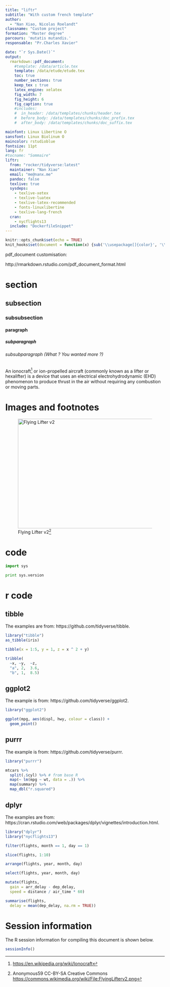 ```yaml
---
title: "liftr"
subtitle: "With custom french template"
author: 
  - "Nan Xiao, Nicolas Roelandt"
classname: "Custom project"
formation: "Master degree"
parcours: 'mutatis mutandis.'
responsable: "Pr.Charles Xavier"

date: "`r Sys.Date()`"
output:
  rmarkdown::pdf_document:
    #template: /data/article.tex
    template: /data/etude/etude.tex
    toc: true
    number_sections: true
    keep_tex : true
    latex_engine: xelatex
    fig_width: 7
    fig_height: 6
    fig_caption: true
    #includes:
    #  in_header: /data/templates/chunks/header.tex
    #  before_body: /data/templates/chunks/doc_prefix.tex
    #  after_body: /data/templates/chunks/doc_suffix.tex

mainfont: Linux Libertine O
sansfont: Linux Biolinum O
maincolor: rstudioblue
fontsize: 11pt
lang: fr
#tocname: "Sommaire"
liftr:
  from: "rocker/tidyverse:latest"
  maintainer: "Nan Xiao"
  email: "me@nanx.me"
  pandoc: false
  texlive: true
  sysdeps:
    - texlive-xetex
    - texlive-luatex
    - texlive-latex-recommended
    - fonts-linuxlibertine
    - texlive-lang-french
  cran:
    - nycflights13
  include: "DockerfileSnippet"
---
```

```r
knitr::opts_chunk$set(echo = TRUE)
knit_hooks$set(document = function(x) {sub('\\usepackage[]{color}', '\\usepackage{xcolor}', x, fixed = TRUE)})

```
\clearpage

pdf_document customisation:

http://rmarkdown.rstudio.com/pdf_document_format.html


# section
## subsection
### subsubsection
#### paragraph
##### subparagraph
###### subsubparagraph (What ? You wanted more ?)

An ionocraft[^ionocraft] or ion-propelled aircraft (commonly known as a lifter or hexalifter) is a device that uses an electrical electrohydrodynamic (EHD) phenomenon to produce thrust in the air without requiring any combustion or moving parts.

[^ionocraft]:
    [https://en.wikipedia.org/wiki/Ionocraft](https://en.wikipedia.org/wiki/Ionocraft)






# Images and footnotes

![Flying\ Lifter\ v2\label{/FlyingLifterv2}[^source]](/images/FlyingLifterv2.png){ width=489px height=346px}

[^source]:
  Anonymous59 CC-BY-SA Creative Commons [https://commons.wikimedia.org/wiki/File:FlyingLifterv2.png](https://commons.wikimedia.org/wiki/File:FlyingLifterv2.png)



# code

```python
import sys

print sys.version
```

# r code



## tibble
The examples are from: https://github.com/tidyverse/tibble.

```r
library("tibble")
as_tibble(iris)

tibble(x = 1:5, y = 1, z = x ^ 2 + y)

tribble(
  ~x, ~y,  ~z,
  "a", 2,  3.6,
  "b", 1,  8.5)
```

## ggplot2

The example is from: https://github.com/tidyverse/ggplot2.



```r
library("ggplot2")

ggplot(mpg, aes(displ, hwy, colour = class)) + 
  geom_point()
```

## purrr

The example is from: https://github.com/tidyverse/purrr.

```r
library("purrr")

mtcars %>%
  split(.$cyl) %>% # from base R
  map(~ lm(mpg ~ wt, data = .)) %>%
  map(summary) %>%
  map_dbl("r.squared")
```

## dplyr

The examples are from: https://cran.rstudio.com/web/packages/dplyr/vignettes/introduction.html.

```r
library("dplyr")
library("nycflights13")

filter(flights, month == 1, day == 1)

slice(flights, 1:10)

arrange(flights, year, month, day)

select(flights, year, month, day)

mutate(flights,
  gain = arr_delay - dep_delay,
  speed = distance / air_time * 60)

summarise(flights,
  delay = mean(dep_delay, na.rm = TRUE))
```

# Session information

The R session information for compiling this document is shown below.

```r
sessionInfo()
```
